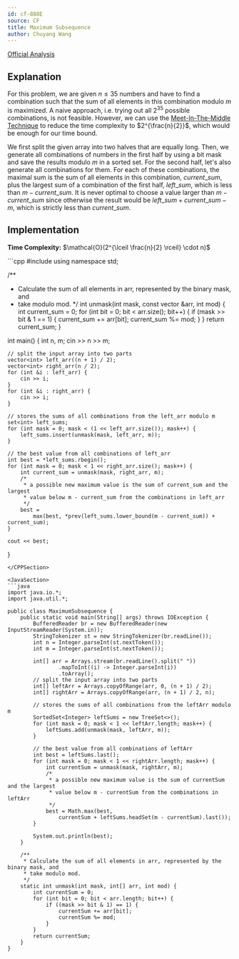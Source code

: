 ```yaml
---
id: cf-888E
source: CF
title: Maximum Subsequence
author: Chuyang Wang
---
```


[Official Analysis](https://codeforces.com/blog/entry/55701)

## Explanation

For this problem, we are given $n \leq 35$ numbers and have to find a combination such that the sum of all elements in this combination modulo $m$ is maximized. A naive approach, i.e. trying out all $2^{35}$ possible combinations, is not feasible. However, we can use the [Meet-In-The-Middle Technique](https://usaco.guide/gold/meet-in-the-middle) to reduce the time complexity to $2^{\frac{n}{2}}$, which would be enough for our time bound. 

We first split the given array into two halves that are equally long. Then, we generate all combinations of numbers in the first half by using a bit mask and save the results modulo $m$ in a sorted set. For the second half, let's also generate all combinations for them. For each of these combinations, the maximal sum is the sum of all elements in this combination, $current\_sum$, plus the largest sum of a combination of the first half, $left\_sum$, which is less than $m - current\_sum$. It is never optimal to choose a value larger than $m - current\_sum$ since otherwise the result would be $left\_sum + current\_sum - m$, which is strictly less than $current\_sum$. 

## Implementation

**Time Complexity:** $\mathcal{O}(2^{\lceil \frac{n}{2} \rceil} \cdot n)$

<LanguageSection>

<CPPSection>
```cpp
#include <bits/stdc++.h>
using namespace std;

/**
 * Calculate the sum of all elements in arr, represented by the binary mask, and
 * take modulo mod.
 */
int unmask(int mask, const vector<int> &arr, int mod) {
	int current_sum = 0;
	for (int bit = 0; bit < arr.size(); bit++) {
		if (mask >> bit & 1 == 1) {
			current_sum += arr[bit];
			current_sum %= mod;
		}
	}
	return current_sum;
}

int main() {
	int n, m;
	cin >> n >> m;

	// split the input array into two parts
	vector<int> left_arr((n + 1) / 2);
	vector<int> right_arr(n / 2);
	for (int &i : left_arr) {
		cin >> i;
	}
	for (int &i : right_arr) {
		cin >> i;
	}

	// stores the sums of all combinations from the left_arr modulo m
	set<int> left_sums;
	for (int mask = 0; mask < (1 << left_arr.size()); mask++) {
		left_sums.insert(unmask(mask, left_arr, m));
	}

	// the best value from all combinations of left_arr
	int best = *left_sums.rbegin();
	for (int mask = 0; mask < 1 << right_arr.size(); mask++) {
		int current_sum = unmask(mask, right_arr, m);
		/*
		 * a possible new maximum value is the sum of current_sum and the largest
		 * value below m - current_sum from the combinations in left_arr
		 */
		best =
			max(best, *prev(left_sums.lower_bound(m - current_sum)) + current_sum);
	}

	cout << best;
}
```
</CPPSection>

<JavaSection>
```java
import java.io.*;
import java.util.*;

public class MaximumSubsequence {
	public static void main(String[] args) throws IOException {
		BufferedReader br = new BufferedReader(new InputStreamReader(System.in));
		StringTokenizer st = new StringTokenizer(br.readLine());
		int n = Integer.parseInt(st.nextToken());
		int m = Integer.parseInt(st.nextToken());

		int[] arr = Arrays.stream(br.readLine().split(" "))
				.mapToInt((i) -> Integer.parseInt(i))
				.toArray();
		// split the input array into two parts
		int[] leftArr = Arrays.copyOfRange(arr, 0, (n + 1) / 2);
		int[] rightArr = Arrays.copyOfRange(arr, (n + 1) / 2, n);

		// stores the sums of all combinations from the leftArr modulo m
		SortedSet<Integer> leftSums = new TreeSet<>();
		for (int mask = 0; mask < 1 << leftArr.length; mask++) {
			leftSums.add(unmask(mask, leftArr, m));
		}

		// the best value from all combinations of leftArr
		int best = leftSums.last();
		for (int mask = 0; mask < 1 << rightArr.length; mask++) {
			int currentSum = unmask(mask, rightArr, m);
			/*
			 * a possible new maximum value is the sum of currentSum and the largest
			 * value below m - currentSum from the combinations in leftArr
			 */
			best = Math.max(best,
				currentSum + leftSums.headSet(m - currentSum).last());
		}

		System.out.println(best);
	}

	/**
	 * Calculate the sum of all elements in arr, represented by the binary mask, and
	 * take modulo mod.
	 */
	static int unmask(int mask, int[] arr, int mod) {
		int currentSum = 0;
		for (int bit = 0; bit < arr.length; bit++) {
			if ((mask >> bit & 1) == 1) {
				currentSum += arr[bit];
				currentSum %= mod;
			}
		}
		return currentSum;
	}
}
```
</JavaSection>
</LanguageSection>
